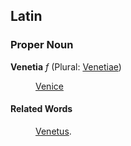 ==Latin==
===Proper Noun===
'''Venetia''' ''f'' (Plural: [[Venetiae]])

: [[Venice]]

====Related Words====
: [[Venetus]].
